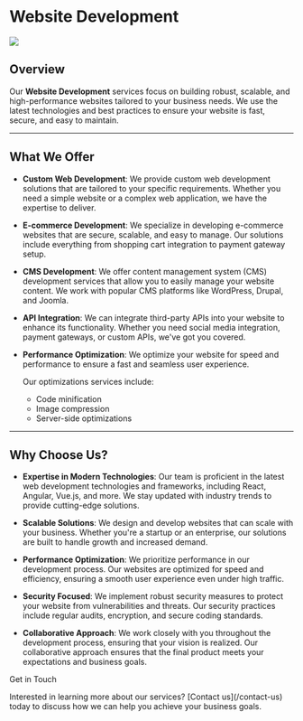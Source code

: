 
# Website Development

<Image src={image} className="rounded-lg" />

## Overview

Our **Website Development** services focus on building robust, scalable, and
high-performance websites tailored to your business needs. We use the latest
technologies and best practices to ensure your website is fast, secure, and easy
to maintain.

---

## What We Offer

-   **Custom Web Development**: We provide custom web development solutions that
    are tailored to your specific requirements. Whether you need a simple
    website or a complex web application, we have the expertise to deliver.

-   **E-commerce Development**: We specialize in developing e-commerce websites
    that are secure, scalable, and easy to manage. Our solutions include
    everything from shopping cart integration to payment gateway setup.

-   **CMS Development**: We offer content management system (CMS) development
    services that allow you to easily manage your website content. We work with
    popular CMS platforms like WordPress, Drupal, and Joomla.

-   **API Integration**: We can integrate third-party APIs into your website to
    enhance its functionality. Whether you need social media integration,
    payment gateways, or custom APIs, we've got you covered.

-   **Performance Optimization**: We optimize your website for speed and
    performance to ensure a fast and seamless user experience.

    Our optimizations services include:

    -   Code minification
    -   Image compression
    -   Server-side optimizations

---

## Why Choose Us?

-   **Expertise in Modern Technologies**: Our team is proficient in the latest
    web development technologies and frameworks, including React, Angular,
    Vue.js, and more. We stay updated with industry trends to provide
    cutting-edge solutions.

-   **Scalable Solutions**: We design and develop websites that can scale with
    your business. Whether you're a startup or an enterprise, our solutions are
    built to handle growth and increased demand.

-   **Performance Optimization**: We prioritize performance in our development
    process. Our websites are optimized for speed and efficiency, ensuring a
    smooth user experience even under high traffic.

-   **Security Focused**: We implement robust security measures to protect your
    website from vulnerabilities and threats. Our security practices include
    regular audits, encryption, and secure coding standards.

-   **Collaborative Approach**: We work closely with you throughout the
    development process, ensuring that your vision is realized. Our
    collaborative approach ensures that the final product meets your
    expectations and business goals.

<div className="mt-10 bg-gray-200 p-4 rounded-lg">
    <div className="text-2xl font-bold mb-4 mt-4">Get in Touch</div>
    <p className="text-gray-600">
        Interested in learning more about our services? [Contact
        us](/contact-us) today to discuss how we can help you achieve your
        business goals.
    </p>
</div>
